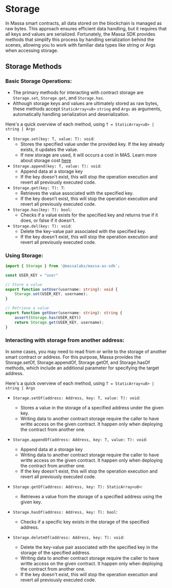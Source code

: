 # Storage
In Massa smart contracts, all data stored on the blockchain is managed as raw bytes. This approach ensures efficient data handling, but it requires that all keys and values are serialized. Fortunately, the Massa SDK provides methods that simplify this process by handling serialization behind the scenes, allowing you to work with familiar data types like string or Args when accessing storage.

## Storage Methods

### Basic Storage Operations:

- The primary methods for interacting with contract storage are `Storage.set`, `Storage.get`, and `Storage.has`.
- Although storage keys and values are ultimately stored as raw bytes, these methods accept `StaticArray<u8>` `string` and `Args` as arguments, automatically handling serialization and deserialization.

Here's a quick overview of each method, using `T = StaticArray<u8> | string | Args`

- `Storage.set(key: T, value: T): void`:
    - Stores the specified value under the provided key. If the key already exists, it updates the value.
    - If new storage are used, it will occurs a cost in MAS. Learn more about storage cost [here](https://docs.massa.net/docs/learn/storage-costs)
- `Storage.append(key: T, value: T): void`:
     - Append data at a storage key
     - If the key doesn't exist, this will stop the operation execution and revert all previously executed code.
- `Storage.get(key: T): T`:
    - Retrieves the value associated with the specified key.
    - If the key doesn’t exist, this will stop the operation execution and revert all previously executed code.
- `Storage.has(key: T): bool`:
     - Checks if a value exists for the specified key and returns true if it does, or false if it doesn't.
- `Storage.del(key: T): void`:
     - Delete the key-value pair associated with the specified key.
     - If the key doesn't exist, this will stop the operation execution and revert all previously executed code.


### Using Storage:

```ts
import { Storage } from '@massalabs/massa-as-sdk';

const USER_KEY = "user"

// Store a value
export function setUser(username: string): void {
    Storage.set(USER_KEY, username);
}

// Retrieve a value
export function getUser(username: string): string {
    assert(Storage.has(USER_KEY))
    return Storage.get(USER_KEY, username);
}
```

### Interacting with storage from another address:

In some cases, you may need to read from or write to the storage of another smart contract or address. For this purpose, Massa provides the Storage.setOf, Storage.appendOf, Storage.getOf, and Storage.hasOf methods, which include an additional parameter for specifying the target address.

Here's a quick overview of each method, using `T = StaticArray<u8> | string | Args`

- `Storage.setOf(address: Address, key: T, value: T): void`:
    - Stores a value in the storage of a specified address under the given key.
    - Writing data to another contract storage require the caller to have writte access on the given contract. It happen only when deploying the contract from another one.

- `Storage.appendOf(address: Address, key: T, value: T): void`:
    - Append data at a storage key
    - Writing data to another contract storage require the caller to have writte access on the given contract. It happen only when deploying the contract from another one.
    - If the key doesn't exist, this will stop the operation execution and revert all previously executed code.

- `Storage.getOf(address: Address, key: T): StaticArray<u8>`:
    - Retrieves a value from the storage of a specified address using the given key.

- `Storage.hasOf(address: Address, key: T): bool`:
    - Checks if a specific key exists in the storage of the specified address.

- `Storage.deleteOf(address: Address, key: T): void`:
     - Delete the key-value pair associated with the specified key in the storage of the specified address.
     - Writing data to another contract storage require the caller to have writte access on the given contract. It happen only when deploying the contract from another one.
     - If the key doesn't exist, this will stop the operation execution and revert all previously executed code.

